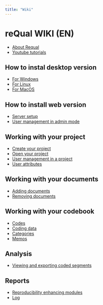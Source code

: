 ```yaml
---
title: "Wiki"
---
```


# **reQual WIKI (EN)** 

* [About Requal](wiki/Home.md)
* [Youtube tutorials](https://www.youtube.com/playlist?list=PLnPxF9V0hJaKMJ2iGrpt64M0PjZlqMuKl.md)


## How to instal desktop version


* [For Windows](wiki/ReQual-for-Windows.md)
* [For Linux](wiki/ReQual-for-Linux.md)
* [For MacOS](wiki/ReQual-for-Mac-OS.md)

## How to install web version

* [Server setup](wiki/Server-setup.md)
* [User management in admin mode](wiki/User-management-in-admin-mode-(server).md)

## Working with your project

* [Create your project](wiki/Working-with-your-project.md)
* [Open your project](wiki/How-to-open-your-project.md)
* [User management in a project](wiki/User-management-in-a-project.md)
* [User attributes](wiki/User-attributes.md)

## Working with your documents

* [Adding documents](wiki/How-to-add-documents.md)
* [Removing documents](wiki/How-to-remove-documents.md)

## Working with your codebook


* [Codes](wiki/Working-with-Codes.md)
* [Coding data](wiki/Coding-data.md) 
* [Categories](wiki/Working-with-categories.md)
* [Memos](wiki/Working-with-Memos.md)

## Analysis

* [Viewing and exporting coded segments](wiki/Analysis.md)

## Reports

* [Reproducibility enhancing modules](wiki/Reproducibility-enhancing-modules.md)
* [Log](wiki/Log-Tab.md)
